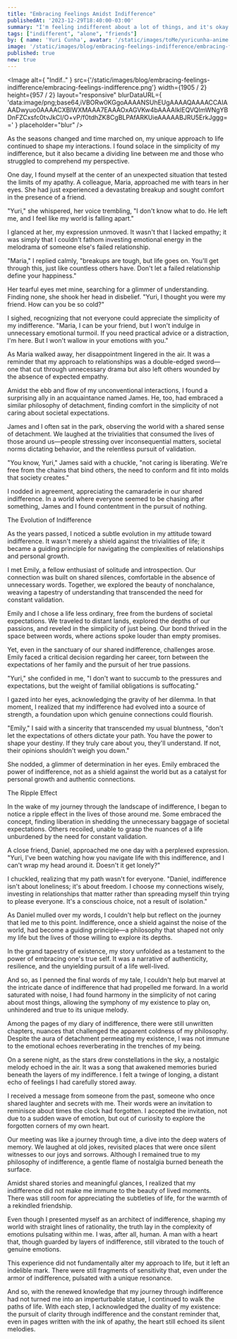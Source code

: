 ```yaml
---
title: "Embracing Feelings Amidst Indifference"
publishedAt: '2023-12-29T18:40:00-03:00'
summary: "I'm feeling indifferent about a lot of things, and it's okay."
tags: ["indifferent", "alone", "friends"]
by: { name: 'Yuri Cunha', avatar: '/static/images/toMe/yuricunha-anime.jpg' }
image: '/static/images/blog/embracing-feelings-indifference/embracing-feelings-indifference.png'
published: true
new: true
---
```


<Image
  alt={
    "Indif.."
  }
  src={'/static/images/blog/embracing-feelings-indifference/embracing-feelings-indifference.png'}
  width={1905 / 2}
  height={957 / 2}
  layout="responsive"
  blurDataURL={
    'data:image/png;base64,iVBORw0KGgoAAAANSUhEUgAAAAQAAAACCAIAAADwyuo0AAAACXBIWXMAAA7EAAAOxAGVKw4bAAAAIklEQVQImWNgYBDnFZCxsfc0tvJkCI/O+vP/f0tdhZK8CgBLPAfARKUieAAAAABJRU5ErkJggg=='
  }
  placeholder="blur"
/>

As the seasons changed and time marched on, my unique approach to life continued to shape my interactions. I found solace in the simplicity of my indifference, but it also became a dividing line between me and those who struggled to comprehend my perspective.

One day, I found myself at the center of an unexpected situation that tested the limits of my apathy. A colleague, Maria, approached me with tears in her eyes. She had just experienced a devastating breakup and sought comfort in the presence of a friend.

"Yuri," she whispered, her voice trembling, "I don't know what to do. He left me, and I feel like my world is falling apart."

I glanced at her, my expression unmoved. It wasn't that I lacked empathy; it was simply that I couldn't fathom investing emotional energy in the melodrama of someone else's failed relationship.

"Maria," I replied calmly, "breakups are tough, but life goes on. You'll get through this, just like countless others have. Don't let a failed relationship define your happiness."

Her tearful eyes met mine, searching for a glimmer of understanding. Finding none, she shook her head in disbelief. "Yuri, I thought you were my friend. How can you be so cold?"

I sighed, recognizing that not everyone could appreciate the simplicity of my indifference. "Maria, I can be your friend, but I won't indulge in unnecessary emotional turmoil. If you need practical advice or a distraction, I'm here. But I won't wallow in your emotions with you."

As Maria walked away, her disappointment lingered in the air. It was a reminder that my approach to relationships was a double-edged sword—one that cut through unnecessary drama but also left others wounded by the absence of expected empathy.

Amidst the ebb and flow of my unconventional interactions, I found a surprising ally in an acquaintance named James. He, too, had embraced a similar philosophy of detachment, finding comfort in the simplicity of not caring about societal expectations.

James and I often sat in the park, observing the world with a shared sense of detachment. We laughed at the trivialities that consumed the lives of those around us—people stressing over inconsequential matters, societal norms dictating behavior, and the relentless pursuit of validation.

"You know, Yuri," James said with a chuckle, "not caring is liberating. We're free from the chains that bind others, the need to conform and fit into molds that society creates."

I nodded in agreement, appreciating the camaraderie in our shared indifference. In a world where everyone seemed to be chasing after something, James and I found contentment in the pursuit of nothing.

The Evolution of Indifference

As the years passed, I noticed a subtle evolution in my attitude toward indifference. It wasn't merely a shield against the trivialities of life; it became a guiding principle for navigating the complexities of relationships and personal growth.

I met Emily, a fellow enthusiast of solitude and introspection. Our connection was built on shared silences, comfortable in the absence of unnecessary words. Together, we explored the beauty of nonchalance, weaving a tapestry of understanding that transcended the need for constant validation.

Emily and I chose a life less ordinary, free from the burdens of societal expectations. We traveled to distant lands, explored the depths of our passions, and reveled in the simplicity of just being. Our bond thrived in the space between words, where actions spoke louder than empty promises.

Yet, even in the sanctuary of our shared indifference, challenges arose. Emily faced a critical decision regarding her career, torn between the expectations of her family and the pursuit of her true passions.

"Yuri," she confided in me, "I don't want to succumb to the pressures and expectations, but the weight of familial obligations is suffocating."

I gazed into her eyes, acknowledging the gravity of her dilemma. In that moment, I realized that my indifference had evolved into a source of strength, a foundation upon which genuine connections could flourish.

"Emily," I said with a sincerity that transcended my usual bluntness, "don't let the expectations of others dictate your path. You have the power to shape your destiny. If they truly care about you, they'll understand. If not, their opinions shouldn't weigh you down."

She nodded, a glimmer of determination in her eyes. Emily embraced the power of indifference, not as a shield against the world but as a catalyst for personal growth and authentic connections.

The Ripple Effect

In the wake of my journey through the landscape of indifference, I began to notice a ripple effect in the lives of those around me. Some embraced the concept, finding liberation in shedding the unnecessary baggage of societal expectations. Others recoiled, unable to grasp the nuances of a life unburdened by the need for constant validation.

A close friend, Daniel, approached me one day with a perplexed expression. "Yuri, I've been watching how you navigate life with this indifference, and I can't wrap my head around it. Doesn't it get lonely?"

I chuckled, realizing that my path wasn't for everyone. "Daniel, indifference isn't about loneliness; it's about freedom. I choose my connections wisely, investing in relationships that matter rather than spreading myself thin trying to please everyone. It's a conscious choice, not a result of isolation."

As Daniel mulled over my words, I couldn't help but reflect on the journey that led me to this point. Indifference, once a shield against the noise of the world, had become a guiding principle—a philosophy that shaped not only my life but the lives of those willing to explore its depths.

In the grand tapestry of existence, my story unfolded as a testament to the power of embracing one's true self. It was a narrative of authenticity, resilience, and the unyielding pursuit of a life well-lived.

And so, as I penned the final words of my tale, I couldn't help but marvel at the intricate dance of indifference that had propelled me forward. In a world saturated with noise, I had found harmony in the simplicity of not caring about most things, allowing the symphony of my existence to play on, unhindered and true to its unique melody.

Among the pages of my diary of indifference, there were still unwritten chapters, nuances that challenged the apparent coldness of my philosophy. Despite the aura of detachment permeating my existence, I was not immune to the emotional echoes reverberating in the trenches of my being.

On a serene night, as the stars drew constellations in the sky, a nostalgic melody echoed in the air. It was a song that awakened memories buried beneath the layers of my indifference. I felt a twinge of longing, a distant echo of feelings I had carefully stored away.

I received a message from someone from the past, someone who once shared laughter and secrets with me. Their words were an invitation to reminisce about times the clock had forgotten. I accepted the invitation, not due to a sudden wave of emotion, but out of curiosity to explore the forgotten corners of my own heart.

Our meeting was like a journey through time, a dive into the deep waters of memory. We laughed at old jokes, revisited places that were once silent witnesses to our joys and sorrows. Although I remained true to my philosophy of indifference, a gentle flame of nostalgia burned beneath the surface.

Amidst shared stories and meaningful glances, I realized that my indifference did not make me immune to the beauty of lived moments. There was still room for appreciating the subtleties of life, for the warmth of a rekindled friendship.

Even though I presented myself as an architect of indifference, shaping my world with straight lines of rationality, the truth lay in the complexity of emotions pulsating within me. I was, after all, human. A man with a heart that, though guarded by layers of indifference, still vibrated to the touch of genuine emotions.

This experience did not fundamentally alter my approach to life, but it left an indelible mark. There were still fragments of sensitivity that, even under the armor of indifference, pulsated with a unique resonance.

And so, with the renewed knowledge that my journey through indifference had not turned me into an imperturbable statue, I continued to walk the paths of life. With each step, I acknowledged the duality of my existence: the pursuit of clarity through indifference and the constant reminder that, even in pages written with the ink of apathy, the heart still echoed its silent melodies.